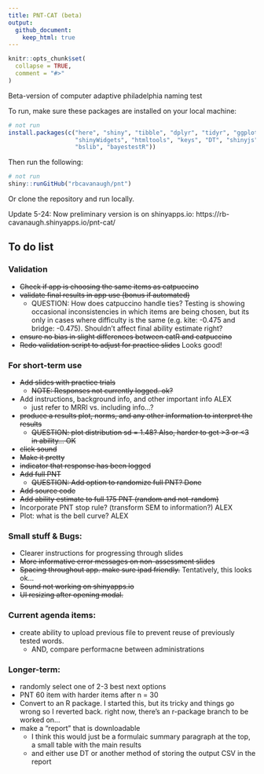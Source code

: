 ```yaml
---
title: PNT-CAT (beta)
output:
  github_document:
    keep_html: true
---
```



<!-- README.md is generated from README.Rmd. Please edit that file -->

```r
knitr::opts_chunk$set(
  collapse = TRUE,
  comment = "#>"
)
```



<!-- badges: start -->
<!-- badges: end -->

Beta-version of computer adaptive philadelphia naming test

To run, make sure these packages are installed on your local machine:

```r
# not run
install.packages(c("here", "shiny", "tibble", "dplyr", "tidyr", "ggplot2",
                   "shinyWidgets", "htmltools", "keys", "DT", "shinyjs", "catR",
                   "bslib", "bayestestR"))

```

Then run the following:

```r
# not run
shiny::runGitHub("rbcavanaugh/pnt")
```

Or clone the repository and run locally. 

Update 5-24: Now preliminary version is on shinyapps.io: https://rb-cavanaugh.shinyapps.io/pnt-cat/


## To do list

### Validation

- ~~Check if app is choosing the same items as catpuccino~~
- ~~validate final results in app use (bonus if automated)~~
  - QUESTION: How does catpuccino handle ties? Testing is showing occasional inconsistencies in which items are being chosen, but its only in cases where difficulty is the same (e.g. kite: -0.475 and bridge: -0.475). Shouldn't affect final ability estimate right? 
- ~~ensure no bias in slight differences between catR and catpuccino~~
- ~~Redo validation script to adjust for practice slides~~ Looks good!

### For short-term use

- ~~Add slides with practice trials~~
  - ~~NOTE: Responses not currently logged. ok?~~
- Add instructions, background info, and other important info ALEX
  - just refer to MRRI vs. including info...?
- ~~produce a results plot, norms, and any other information to interpret the results~~
  - ~~QUESTION: plot distribution sd = 1.48? Also, harder to get >3 or <3 in ability... OK~~
- ~~click sound~~
- ~~Make it pretty~~
- ~~indicator that response has been logged~~
- ~~Add full PNT~~
  - ~~QUESTION: Add option to randomize full PNT? Done~~
- ~~Add source code~~
- ~~Add ability estimate to full 175 PNT (random and not-random)~~
- Incorporate PNT stop rule? (transform SEM to information?) ALEX
- Plot: what is the bell curve? ALEX

### Small stuff & Bugs:
- Clearer instructions for progressing through slides
- ~~More informative error messages on non-assessment slides~~
- ~~Spacing throughout app. make sure ipad friendly.~~ Tentatively, this looks ok...
- ~~Sound not working on shinyapps.io~~
- ~~UI resizing after opening modal.~~

### Current agenda items:

- create ability to upload previous file to prevent reuse of previously tested words. 
  - AND, compare performacne between administrations
  
### Longer-term:

- randomly select one of 2-3 best next options
- PNT 60 item with harder items after n = 30
- Convert to an R package. I started this, but its tricky and things go wrong so I reverted back. right now, there's an r-package branch to be worked on...
- make a "report" that is downloadable
  - I think this would just be a formulaic summary paragraph at the top, a small table with the main results
  - and either use DT or another method of storing the output CSV in the report

